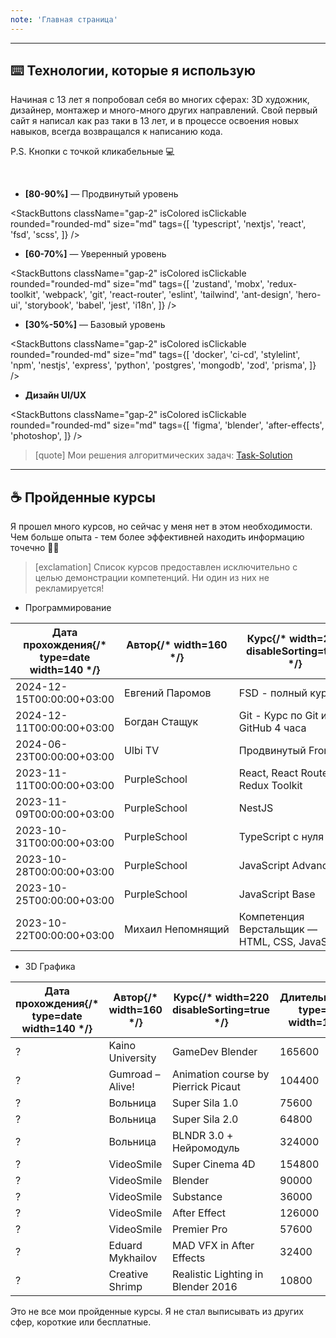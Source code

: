 ```yaml
---
note: 'Главная страница'
---
```


---

## ⌨️ Технологии, которые я использую

Начиная с 13 лет я попробовал себя во многих сферах: 3D художник, дизайнер, монтажер и много-много других направлений. Свой первый сайт я написал как раз таки в 13 лет, и в процессе освоения новых навыков, всегда возвращался к написанию кода.

P.S. Кнопки с точкой кликабельные 💻

⠀
- **[80-90%]** — Продвинутый уровень

<StackButtons
  className="gap-2"
  isColored
  isClickable
  rounded="rounded-md"
  size="md"
  tags={[
    'typescript',
    'nextjs',
    'react',
    'fsd',
    'scss',
  ]}
/>

- **[60-70%]** — Уверенный уровень

<StackButtons
  className="gap-2"
  isColored
  isClickable
  rounded="rounded-md"
  size="md"
  tags={[
    'zustand',
    'mobx',
    'redux-toolkit',
    'webpack',
    'git',
    'react-router',
    'eslint',
    'tailwind',
    'ant-design',
    'hero-ui',
    'storybook',
    'babel',
    'jest',
    'i18n',
  ]}
/>

- **[30%-50%]** — Базовый уровень

<StackButtons
  className="gap-2"
  isColored
  isClickable
  rounded="rounded-md"
  size="md"
  tags={[
    'docker',
    'ci-cd',
    'stylelint',
    'npm',
    'nestjs',
    'express',
    'python',
    'postgres',
    'mongodb',
    'zod',
    'prisma',
  ]}
/>

- **Дизайн UI/UX**

<StackButtons
  className="gap-2"
  isColored
  isClickable
  rounded="rounded-md"
  size="md"
  tags={[
    'figma',
    'blender',
    'after-effects',
    'photoshop',
  ]}
/>

> [quote] Мои решения алгоритмических задач: [Task-Solution](https://github.com/MarkMelior/Task-Solution)

---

## ☕️ Пройденные курсы

Я прошел много курсов, но сейчас у меня нет в этом необходимости. Чем больше опыта - тем более эффективней находить информацию точечно 😬😅

> [exclamation] Список курсов предоставлен исключительно с целью демонстрации компетенций. Ни один из них не рекламируется!

- Программирование

| Дата прохождения{/* type=date width=140 */} | Автор{/* width=160 */} | Курс{/* width=220 disableSorting=true */} | Длительность{/* type=time width=115 */} |
| -------------------------------- | ------------------ | ---------------------------------------------------------- | ------------ |
| 2024-12-15T00:00:00+03:00        | Евгений Паромов    | FSD - полный курс                                          | 46800        |
| 2024-12-11T00:00:00+03:00        | Богдан Стащук      | Git - Курс по Git и GitHub 4 часа                          | 14400        |
| 2024-06-23T00:00:00+03:00        | Ulbi TV            | Продвинутый Frontend                                       | 165600       |
| 2023-11-11T00:00:00+03:00        | PurpleSchool       | React, React Router и Redux Toolkit                        | 54000        |
| 2023-11-09T00:00:00+03:00        | PurpleSchool       | NestJS                                                     | 39600        |
| 2023-10-31T00:00:00+03:00        | PurpleSchool       | TypeScript с нуля                                          | 68400        |
| 2023-10-28T00:00:00+03:00        | PurpleSchool       | JavaScript Advanced                                        | 57600        |
| 2023-10-25T00:00:00+03:00        | PurpleSchool       | JavaScript Base                                            | 64800        |
| 2023-10-22T00:00:00+03:00        | Михаил Непомнящий  | Компетенция Верстальщик — HTML, CSS, JavaScript            | 97200        |

- 3D Графика

| Дата прохождения{/* type=date width=140 */} | Автор{/* width=160 */} | Курс{/* width=220 disableSorting=true */} | Длительность{/* type=time width=115 */} |
| ---------------  | ----------------- | ------------------------------------------------------------------ | ------------ |
| ?        | Kaino University  | GameDev Blender                     | 165600       |
| ?        | Gumroad – Alive!  | Animation course by Pierrick Picaut | 104400       |
| ?        | Вольница          | Super Sila 1.0                      | 75600        |
| ?        | Вольница          | Super Sila 2.0                      | 64800        |
| ?        | Вольница          | BLNDR 3.0 + Нейромодуль             | 324000       |
| ?        | VideoSmile        | Super Cinema 4D                     | 154800       |
| ?        | VideoSmile        | Blender                             | 90000        |
| ?        | VideoSmile        | Substance                           | 36000        |
| ?        | VideoSmile        | After Effect                        | 126000       |
| ?        | VideoSmile        | Premier Pro                         | 57600        |
| ?        | Eduard Mykhailov  | MAD VFX in After Effects            | 32400        |
| ?        | Creative Shrimp   | Realistic Lighting in Blender 2016  | 10800        |

Это не все мои пройденные курсы. Я не стал выписывать из других сфер, короткие или бесплатные.
